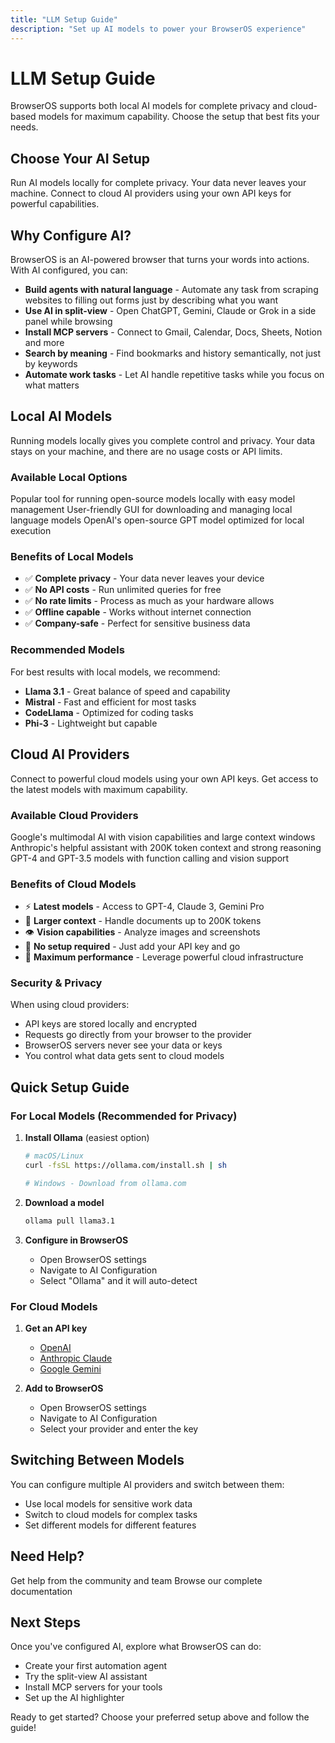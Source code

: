 ```yaml
---
title: "LLM Setup Guide"
description: "Set up AI models to power your BrowserOS experience"
---
```


# LLM Setup Guide

BrowserOS supports both local AI models for complete privacy and cloud-based models for maximum capability. Choose the setup that best fits your needs.

## Choose Your AI Setup

<CardGroup cols={2}>
  <Card
    title="Local LLMs"
    icon="server"
    href="/local-LLMs/ollama"
  >
    Run AI models locally for complete privacy. Your data never leaves your machine.
  </Card>
  <Card
    title="Bring Your Own Keys"
    icon="key"
    href="/bring-your-own-keys/gemini"
  >
    Connect to cloud AI providers using your own API keys for powerful capabilities.
  </Card>
</CardGroup>

## Why Configure AI?

BrowserOS is an AI-powered browser that turns your words into actions. With AI configured, you can:

- **Build agents with natural language** - Automate any task from scraping websites to filling out forms just by describing what you want
- **Use AI in split-view** - Open ChatGPT, Gemini, Claude or Grok in a side panel while browsing
- **Install MCP servers** - Connect to Gmail, Calendar, Docs, Sheets, Notion and more
- **Search by meaning** - Find bookmarks and history semantically, not just by keywords
- **Automate work tasks** - Let AI handle repetitive tasks while you focus on what matters

## Local AI Models

Running models locally gives you complete control and privacy. Your data stays on your machine, and there are no usage costs or API limits.

### Available Local Options

<CardGroup cols={3}>
  <Card
    title="Ollama"
    icon="robot"
    href="/local-LLMs/ollama"
  >
    Popular tool for running open-source models locally with easy model management
  </Card>
  <Card
    title="LM Studio"
    icon="desktop"
    href="/local-LLMs/lm-studio"
  >
    User-friendly GUI for downloading and managing local language models
  </Card>
  <Card
    title="GPT-OSS"
    icon="brain"
    href="/local-LLMs/gpt-oss"
  >
    OpenAI's open-source GPT model optimized for local execution
  </Card>
</CardGroup>

### Benefits of Local Models

- ✅ **Complete privacy** - Your data never leaves your device
- ✅ **No API costs** - Run unlimited queries for free
- ✅ **No rate limits** - Process as much as your hardware allows
- ✅ **Offline capable** - Works without internet connection
- ✅ **Company-safe** - Perfect for sensitive business data

### Recommended Models

For best results with local models, we recommend:
- **Llama 3.1** - Great balance of speed and capability
- **Mistral** - Fast and efficient for most tasks
- **CodeLlama** - Optimized for coding tasks
- **Phi-3** - Lightweight but capable

## Cloud AI Providers

Connect to powerful cloud models using your own API keys. Get access to the latest models with maximum capability.

### Available Cloud Providers

<CardGroup cols={3}>
  <Card
    title="Gemini"
    icon="gem"
    href="/bring-your-own-keys/gemini"
  >
    Google's multimodal AI with vision capabilities and large context windows
  </Card>
  <Card
    title="Claude"
    icon="message-square"
    href="/bring-your-own-keys/claude"
  >
    Anthropic's helpful assistant with 200K token context and strong reasoning
  </Card>
  <Card
    title="OpenAI"
    icon="openai"
    href="/bring-your-own-keys/openai"
  >
    GPT-4 and GPT-3.5 models with function calling and vision support
  </Card>
</CardGroup>

### Benefits of Cloud Models

- ⚡ **Latest models** - Access to GPT-4, Claude 3, Gemini Pro
- 📝 **Larger context** - Handle documents up to 200K tokens
- 👁️ **Vision capabilities** - Analyze images and screenshots
- 🔧 **No setup required** - Just add your API key and go
- 🚀 **Maximum performance** - Leverage powerful cloud infrastructure

### Security & Privacy

When using cloud providers:
- API keys are stored locally and encrypted
- Requests go directly from your browser to the provider
- BrowserOS servers never see your data or keys
- You control what data gets sent to cloud models

## Quick Setup Guide

### For Local Models (Recommended for Privacy)

1. **Install Ollama** (easiest option)
   ```bash
   # macOS/Linux
   curl -fsSL https://ollama.com/install.sh | sh

   # Windows - Download from ollama.com
   ```

2. **Download a model**
   ```bash
   ollama pull llama3.1
   ```

3. **Configure in BrowserOS**
   - Open BrowserOS settings
   - Navigate to AI Configuration
   - Select "Ollama" and it will auto-detect

### For Cloud Models

1. **Get an API key**
   - [OpenAI](https://platform.openai.com/api-keys)
   - [Anthropic Claude](https://console.anthropic.com/)
   - [Google Gemini](https://makersuite.google.com/app/apikey)

2. **Add to BrowserOS**
   - Open BrowserOS settings
   - Navigate to AI Configuration
   - Select your provider and enter the key

## Switching Between Models

You can configure multiple AI providers and switch between them:
- Use local models for sensitive work data
- Switch to cloud models for complex tasks
- Set different models for different features

## Need Help?

<CardGroup cols={2}>
  <Card
    title="Join our Discord"
    icon="discord"
    href="https://discord.gg/YKwjt5vuKr"
  >
    Get help from the community and team
  </Card>
  <Card
    title="Documentation"
    icon="book"
    href="/index"
  >
    Browse our complete documentation
  </Card>
</CardGroup>

## Next Steps

Once you've configured AI, explore what BrowserOS can do:
- Create your first automation agent
- Try the split-view AI assistant
- Install MCP servers for your tools
- Set up the AI highlighter

Ready to get started? Choose your preferred setup above and follow the guide!